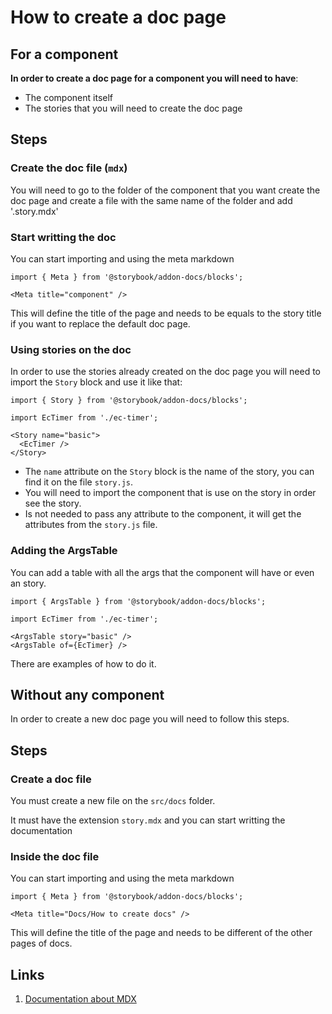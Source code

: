 
<Meta title="Docs/How to create docs" />

# How to create a doc page

## For a component

__In order to create a doc page for a component you will need to have__:

* The component itself
* The stories that you will need to create the doc page

## **Steps**

### Create the doc file (`mdx`)

You will need to go to the folder of the component that you want create the doc page and create a file with the same name of the folder
and add '.story.mdx'


### Start writting the doc

You can start importing and using the meta markdown
```
import { Meta } from '@storybook/addon-docs/blocks';

<Meta title="component" />
```
This will define the title of the page and needs to be equals to the story title if you want to replace the default doc page.


### Using stories on the doc

In order to use the stories already created on the doc page you will need to import the `Story` block and use it like that:
```
import { Story } from '@storybook/addon-docs/blocks';

import EcTimer from './ec-timer';

<Story name="basic">
  <EcTimer />
</Story>
```

  - The `name` attribute on the `Story` block is the name of the story, you can find it on the file `story.js`.
  - You will need to import the component that is use on the story in order see the story.
  - Is not needed to pass any attribute to the component, it will get the attributes from the `story.js` file.

### Adding the ArgsTable

You can add a table with all the args that the component will have or even an story.

```
import { ArgsTable } from '@storybook/addon-docs/blocks';

import EcTimer from './ec-timer';

<ArgsTable story="basic" />
<ArgsTable of={EcTimer} />
```

There are examples of how to do it.

## Without any component

In order to create a new doc page you will need to follow this steps.

## Steps

### Create a doc file

You must create a new file on the `src/docs` folder.

It must have the extension `story.mdx` and you can start writting the documentation


### Inside the doc file

You can start importing and using the meta markdown
```
import { Meta } from '@storybook/addon-docs/blocks';

<Meta title="Docs/How to create docs" />
```
This will define the title of the page and needs to be different of the other pages of docs.


## Links

1. [Documentation about MDX](https://guides.github.com/features/mastering-markdown/)